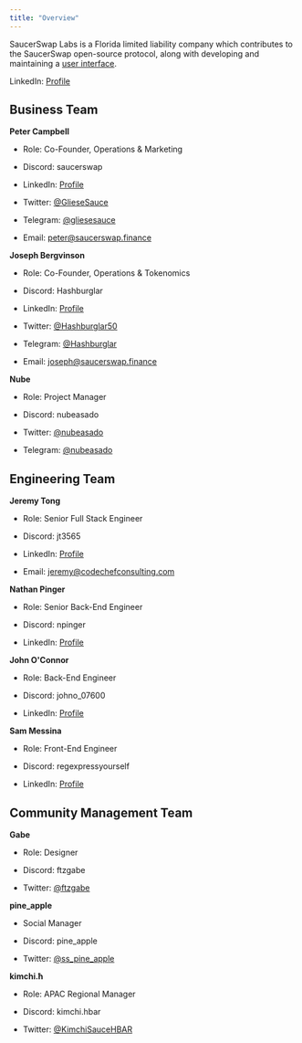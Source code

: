 ```yaml
---
title: "Overview"
---
```



SaucerSwap Labs is a Florida limited liability company which contributes to the SaucerSwap open-source protocol, along with developing and maintaining a [user interface](https://www.saucerswap.finance/).

LinkedIn: [Profile](https://www.linkedin.com/company/saucerswaplabs)

## Business Team

**Peter Campbell**

* Role: Co-Founder, Operations & Marketing

* Discord: saucerswap

* LinkedIn: [Profile](https://www.linkedin.com/in/peter-sinclair-campbell/)

* Twitter: [@GlieseSauce](https://twitter.com/GlieseSauce)

* Telegram: [@gliesesauce](https://t.me/gliesesauce)

* Email: [peter@saucerswap.finance](mailto:peter@saucerswap.finance)

**Joseph Bergvinson**

* Role: Co-Founder, Operations & Tokenomics

* Discord: Hashburglar

* LinkedIn: [Profile](https://www.linkedin.com/in/joseph-bergvinson/)

* Twitter: [@Hashburglar50](https://twitter.com/Hashburglar50)

* Telegram: [@Hashburglar](https://t.me/Hashburglar)

* Email: [joseph@saucerswap.finance](mailto:joseph@saucerswap.finance)

**Nube**

* Role: Project Manager

* Discord: nubeasado

* Twitter: [@nubeasado](https://twitter.com/nubeasado)

* Telegram: [@nubeasado](https://t.me/nubeasado)

## Engineering Team

**Jeremy Tong**

* Role: Senior Full Stack Engineer

* Discord: jt3565

* LinkedIn: [Profile](https://www.linkedin.com/in/tongjeremy/)

* Email: [jeremy@codechefconsulting.com](mailto:jeremy@codechefconsulting.com)

**Nathan Pinger**

* Role: Senior Back-End Engineer

* Discord: npinger

* LinkedIn: [Profile](https://www.linkedin.com/in/nathanpinger/)

**John O'Connor**

* Role: Back-End Engineer

* Discord: johno\_07600

* LinkedIn: [Profile](https://www.linkedin.com/in/oconnorjohn/)

**Sam Messina**

* Role: Front-End Engineer

* Discord: regexpressyourself

* LinkedIn: [Profile](https://www.linkedin.com/in/sammessina/)

## Community Management Team

**Gabe**

* Role: Designer

* Discord: ftzgabe

* Twitter: [@ftzgabe](https://twitter.com/ftzgabe)

**pine\_apple**

* Social Manager

* Discord: pine\_apple

* Twitter: [@ss\_pine\_apple](https://twitter.com/ss_pine_apple)

**kimchi.ħ**

* Role: APAC Regional Manager

* Discord: kimchi.hbar

* Twitter: [@KimchiSauceHBAR](https://twitter.com/KimchiSauceHBAR)
